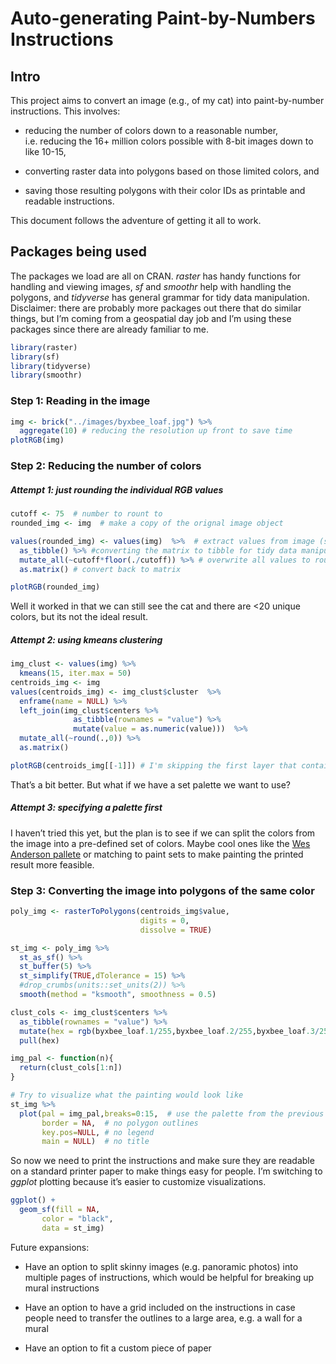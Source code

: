 # Auto-generating Paint-by-Numbers Instructions {#paintByNumbers}

## Intro

This project aims to convert an image (e.g., of my cat) into paint-by-number instructions. This involves:

* reducing the number of colors down to a reasonable number, i.e. reducing the 16+ million colors possible with 8-bit images down to like 10-15,

* converting raster data into polygons based on those limited colors, and

* saving those resulting polygons with their color IDs as printable and readable instructions.

This document follows the adventure of getting it all to work.

## Packages being used

The packages we load are all on CRAN. *raster* has handy functions for handling and viewing images, *sf* and *smoothr* help with handling the polygons, and *tidyverse* has general grammar for tidy data manipulation. Disclaimer: there are probably more packages out there that do similar things, but I'm coming from a geospatial day job and I'm using these packages since there are already familiar to me. 

```r
library(raster)
library(sf)
library(tidyverse)
library(smoothr)
```

### Step 1: Reading in the image

```r
img <- brick("../images/byxbee_loaf.jpg") %>% 
  aggregate(10) # reducing the resolution up front to save time
plotRGB(img)
```

### Step 2: Reducing the number of colors

##### Attempt 1: just rounding the individual RGB values

```r
cutoff <- 75  # number to rount to
rounded_img <- img  # make a copy of the orignal image object

values(rounded_img) <- values(img)  %>%  # extract values from image (strip spatial component)
  as_tibble() %>% #converting the matrix to tibble for tidy data manipulation
  mutate_all(~cutoff*floor(./cutoff)) %>% # overwrite all values to rounded down values to cutoff
  as.matrix() # convert back to matrix

plotRGB(rounded_img)
```

Well it worked in that we can still see the cat and there are <20 unique colors, but its not the ideal result. 

##### Attempt 2: using kmeans clustering 
```r
img_clust <- values(img) %>%
  kmeans(15, iter.max = 50)
centroids_img <- img
values(centroids_img) <- img_clust$cluster  %>%
  enframe(name = NULL) %>%
  left_join(img_clust$centers %>% 
              as_tibble(rownames = "value") %>%
              mutate(value = as.numeric(value)))  %>%
  mutate_all(~round(.,0)) %>%
  as.matrix()

plotRGB(centroids_img[[-1]]) # I'm skipping the first layer that contains the cluster ID
```

That's a bit better. But what if we have a set palette we want to use? 

##### Attempt 3: specifying a palette first

I haven't tried this yet, but the plan is to see if we can split the colors from the image into a pre-defined set of colors. Maybe cool ones like the [Wes Anderson pallete](https://github.com/karthik/wesanderson) or matching to paint sets to make painting the printed result more feasible. 

### Step 3: Converting the image into polygons of the same color
```r
poly_img <- rasterToPolygons(centroids_img$value,
                             digits = 0,
                             dissolve = TRUE)
```

```r
st_img <- poly_img %>%
  st_as_sf() %>%
  st_buffer(5) %>%
  st_simplify(TRUE,dTolerance = 15) %>% 
  #drop_crumbs(units::set_units(2)) %>%
  smooth(method = "ksmooth", smoothness = 0.5) 

clust_cols <- img_clust$centers %>% 
  as_tibble(rownames = "value") %>%
  mutate(hex = rgb(byxbee_loaf.1/255,byxbee_loaf.2/255,byxbee_loaf.3/255)) %>%
  pull(hex)

img_pal <- function(n){
  return(clust_cols[1:n])
}

# Try to visualize what the painting would look like
st_img %>%
  plot(pal = img_pal,breaks=0:15,  # use the palette from the previous section
       border = NA,  # no polygon outlines 
       key.pos=NULL, # no legend
       main = NULL)  # no title
```

So now we need to print the instructions and make sure they are readable on a standard printer paper to make things easy for people. I'm switching to *ggplot* plotting because it's easier to customize visualizations.
```r
ggplot() +
  geom_sf(fill = NA,
       color = "black",
       data = st_img)
```

Future expansions:

 * Have an option to split skinny images (e.g. panoramic photos) into multiple pages of instructions, which would be helpful for breaking up mural instructions
 
 * Have an option to have a grid included on the instructions in case people need to transfer the outlines to a large area, e.g. a wall for a mural
 
 * Have an option to fit a custom piece of paper